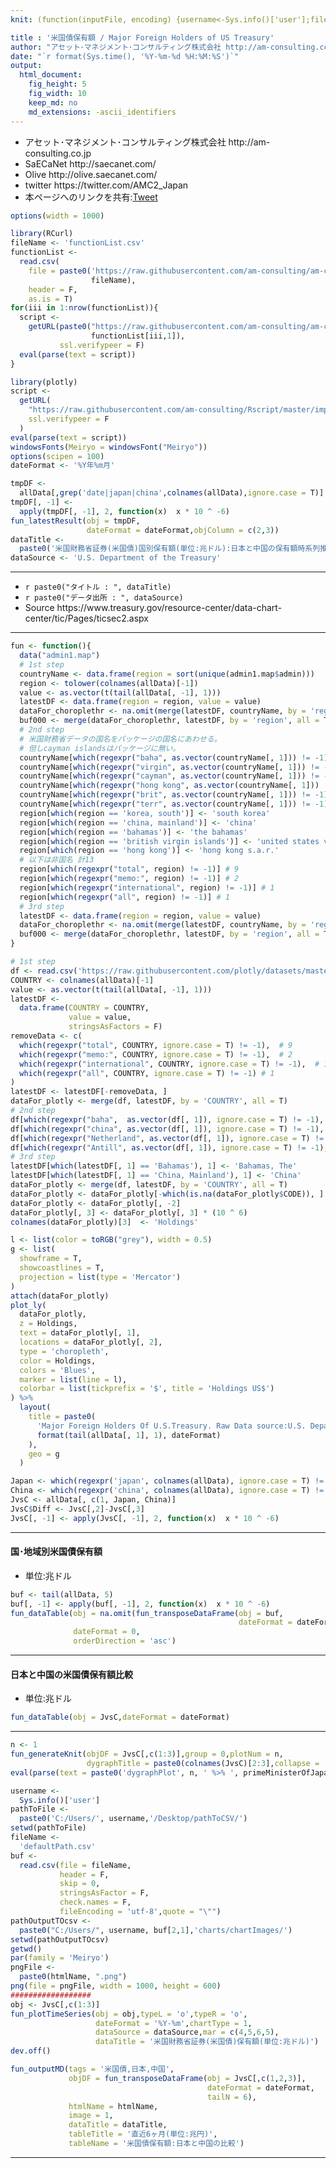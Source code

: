 ```yaml
---
knit: (function(inputFile, encoding) {username<-Sys.info()['user'];fileName<-'defaultPath.csv';pathToFile <-paste0('C:/Users/', username,'/Desktop/pathToCSV/');setwd(pathToFile);buf0<-read.csv(fileName,header = F,skip = 0,stringsAsFactor = F,check.names = F,fileEncoding = 'utf-8');timeStamp<-format(Sys.time(),'%Y%m%d%H%M%S');htmlName<-'MajorForeignHoldersUSTreasury';rmarkdown::render(inputFile, encoding = encoding, output_file = paste0('C:/Users/',username,buf0[2,1],'charts/','am-consulting.co.jp-',htmlName,'.html')) })

title : '米国債保有額 / Major Foreign Holders of US Treasury'
author: "アセット･マネジメント･コンサルティング株式会社 http://am-consulting.co.jp"
date: "`r format(Sys.time(), '%Y-%m-%d %H:%M:%S')`"
output: 
  html_document:
    fig_height: 5
    fig_width: 10
    keep_md: no
    md_extensions: -ascii_identifiers 
---
```

<link href="http://knowledgevault.saecanet.com/components/rmarkdown-html.css" rel="stylesheet">
<script src="http://knowledgevault.saecanet.com/components/JavascriptCode.js"></script>
<style>.main-container {max-width : 1000px;}</style>

- アセット･マネジメント･コンサルティング株式会社 http://am-consulting.co.jp
- SaECaNet http://saecanet.com/
- Olive http://olive.saecanet.com/
- twitter https://twitter.com/AMC2_Japan
- 本ページへのリンクを共有:<a href="https://twitter.com/share" class="twitter-share-button" data-via="AMC2_Japan" data-size="large">Tweet</a> <script>!function(d,s,id){var js,fjs=d.getElementsByTagName(s)[0],p=/^http:/.test(d.location)?'http':'https';if(!d.getElementById(id)){js=d.createElement(s);js.id=id;js.src=p+'://platform.twitter.com/widgets.js';fjs.parentNode.insertBefore(js,fjs);}}(document, 'script', 'twitter-wjs');</script>

```r
options(width = 1000)
```

```r
library(RCurl)
fileName <- 'functionList.csv'
functionList <-
  read.csv(
    file = paste0('https://raw.githubusercontent.com/am-consulting/am-consulting.github.io/master/csv/',
                  fileName),
    header = F,
    as.is = T)
for(iii in 1:nrow(functionList)){
  script <- 
    getURL(paste0("https://raw.githubusercontent.com/am-consulting/am-consulting.github.io/master/", 
                  functionList[iii,1]),
           ssl.verifypeer = F)
  eval(parse(text = script))
}
```

```r
library(plotly)
script <-
  getURL(
    "https://raw.githubusercontent.com/am-consulting/Rscript/master/importMajorForeignHoldersUSTreasury.r",
    ssl.verifypeer = F
  )
eval(parse(text = script))
windowsFonts(Meiryo = windowsFont("Meiryo"))
options(scipen = 100)
dateFormat <- '%Y年%m月'
```

```r
tmpDF <-
  allData[,grep('date|japan|china',colnames(allData),ignore.case = T)]
tmpDF[, -1] <- 
  apply(tmpDF[, -1], 2, function(x)  x * 10 ^ -6)
fun_latestResult(obj = tmpDF,
                 dateFormat = dateFormat,objColumn = c(2,3))
dataTitle <- 
  paste0('米国財務省証券(米国債)国別保有額(単位:兆ドル):日本と中国の保有額時系列推移:', latestResult)
dataSource <- 'U.S. Department of the Treasury'
```

***

- `r paste0("タイトル : ", dataTitle)`
- `r paste0("データ出所 : ", dataSource)`
- Source https://www.treasury.gov/resource-center/data-chart-center/tic/Pages/ticsec2.aspx

***

```r
fun <- function(){
  data("admin1.map")
  # 1st step
  countryName <- data.frame(region = sort(unique(admin1.map$admin)))
  region <- tolower(colnames(allData)[-1])
  value <- as.vector(t(tail(allData[, -1], 1)))
  latestDF <- data.frame(region = region, value = value)
  dataFor_choroplethr <- na.omit(merge(latestDF, countryName, by = 'region', all = F))
  buf000 <- merge(dataFor_choroplethr, latestDF, by = 'region', all = T) #検証用
  # 2nd step
  # 米国財務省データの国名をパッケージの国名にあわせる。
  # 但しcayman islandsはパッケージに無い。
  countryName[which(regexpr("baha", as.vector(countryName[, 1])) != -1), 1]
  countryName[which(regexpr("virgin", as.vector(countryName[, 1])) != -1), 1]
  countryName[which(regexpr("cayman", as.vector(countryName[, 1])) != -1), 1]
  countryName[which(regexpr("hong kong", as.vector(countryName[, 1])) != -1), 1]
  countryName[which(regexpr("brit", as.vector(countryName[, 1])) != -1), 1]
  countryName[which(regexpr("terr", as.vector(countryName[, 1])) != -1), 1]
  region[which(region == 'korea, south')] <- 'south korea'
  region[which(region == 'china, mainland')] <- 'china'
  region[which(region == 'bahamas')] <- 'the bahamas'
  region[which(region == 'british virgin islands')] <- 'united states virgin islands'
  region[which(region == 'hong kong')] <- 'hong kong s.a.r.'
  # 以下は非国名 計13
  region[which(regexpr("total", region) != -1)] # 9
  region[which(regexpr("memo:", region) != -1)] # 2
  region[which(regexpr("international", region) != -1)] # 1
  region[which(regexpr("all", region) != -1)] # 1
  # 3rd step
  latestDF <- data.frame(region = region, value = value)
  dataFor_choroplethr <- na.omit(merge(latestDF, countryName, by = 'region', all = F))
  buf000 <- merge(dataFor_choroplethr, latestDF, by = 'region', all = T) #検証用
}
```

```r
# 1st step
df <- read.csv('https://raw.githubusercontent.com/plotly/datasets/master/2014_world_gdp_with_codes.csv')
COUNTRY <- colnames(allData)[-1]
value <- as.vector(t(tail(allData[, -1], 1)))
latestDF <-
  data.frame(COUNTRY = COUNTRY,
             value = value,
             stringsAsFactors = F)
removeData <- c(
  which(regexpr("total", COUNTRY, ignore.case = T) != -1),  # 9
  which(regexpr("memo:", COUNTRY, ignore.case = T) != -1),  # 2
  which(regexpr("international", COUNTRY, ignore.case = T) != -1),  # 1
  which(regexpr("all", COUNTRY, ignore.case = T) != -1) # 1
)
latestDF <- latestDF[-removeData, ]
dataFor_plotly <- merge(df, latestDF, by = 'COUNTRY', all = T)
# 2nd step
df[which(regexpr("baha",  as.vector(df[, 1]), ignore.case = T) != -1), 1]
df[which(regexpr("china", as.vector(df[, 1]), ignore.case = T) != -1), 1]
df[which(regexpr("Netherland", as.vector(df[, 1]), ignore.case = T) != -1), 1]
df[which(regexpr("Antill", as.vector(df[, 1]), ignore.case = T) != -1), 1]
# 3rd step
latestDF[which(latestDF[, 1] == 'Bahamas'), 1] <- 'Bahamas, The'
latestDF[which(latestDF[, 1] == 'China, Mainland'), 1] <- 'China'
dataFor_plotly <- merge(df, latestDF, by = 'COUNTRY', all = T)
dataFor_plotly <- dataFor_plotly[-which(is.na(dataFor_plotly$CODE)), ]
dataFor_plotly <- dataFor_plotly[, -2]
dataFor_plotly[, 3] <- dataFor_plotly[, 3] * (10 ^ 6)
colnames(dataFor_plotly)[3]  <- 'Holdings' 
```

```r
l <- list(color = toRGB("grey"), width = 0.5)
g <- list(
  showframe = T,
  showcoastlines = T,
  projection = list(type = 'Mercator')
)
attach(dataFor_plotly)
plot_ly(
  dataFor_plotly,
  z = Holdings,
  text = dataFor_plotly[, 1],
  locations = dataFor_plotly[, 2],
  type = 'choropleth',
  color = Holdings,
  colors = 'Blues',
  marker = list(line = l),
  colorbar = list(tickprefix = '$', title = 'Holdings US$')
) %>%
  layout(
    title = paste0(
      'Major Foreign Holders Of U.S.Treasury. Raw Data source:U.S. Department of the Treasury<br>',
      format(tail(allData[, 1], 1), dateFormat)
    ),
    geo = g
  )
```

```r
Japan <- which(regexpr('japan', colnames(allData), ignore.case = T) != -1)
China <- which(regexpr('china', colnames(allData), ignore.case = T) != -1)
JvsC <- allData[, c(1, Japan, China)]
JvsC$Diff <- JvsC[,2]-JvsC[,3]
JvsC[, -1] <- apply(JvsC[, -1], 2, function(x)  x * 10 ^ -6)
```

***
#### 国･地域別米国債保有額
- 単位:兆ドル

```r
buf <- tail(allData, 5)
buf[, -1] <- apply(buf[, -1], 2, function(x)  x * 10 ^ -6)
fun_dataTable(obj = na.omit(fun_transposeDataFrame(obj = buf,
                                                   dateFormat = dateFormat)),
              dateFormat = 0,
              orderDirection = 'asc')
```

***
#### 日本と中国の米国債保有額比較
- 単位:兆ドル

```r
fun_dataTable(obj = JvsC,dateFormat = dateFormat)
```

***

```r
n <- 1
fun_generateKnit(objDF = JvsC[,c(1:3)],group = 0,plotNum = n,
                 dygraphTitle = paste0(colnames(JvsC)[2:3],collapse = ' × '))
eval(parse(text = paste0('dygraphPlot', n, ' %>% ', primeMinisterOfJapan_dygraph)))
```

```r
username <-
  Sys.info()['user']
pathToFile <-
  paste0('C:/Users/', username,'/Desktop/pathToCSV/')
setwd(pathToFile)
fileName <-
  'defaultPath.csv'
buf <-
  read.csv(file = fileName,
           header = F,
           skip = 0,
           stringsAsFactor = F,
           check.names = F,
           fileEncoding = 'utf-8',quote = "\"")
pathOutputTOcsv <-
  paste0("C:/Users/", username, buf[2,1],'charts/chartImages/')
setwd(pathOutputTOcsv)
getwd()
par(family = 'Meiryo')
pngFile <-
  paste0(htmlName, ".png")
png(file = pngFile, width = 1000, height = 600)
##################
obj <- JvsC[,c(1:3)]
fun_plotTimeSeries(obj = obj,typeL = 'o',typeR = 'o',
                   dateFormat = '%Y-%m',chartType = 1,
                   dataSource = dataSource,mar = c(4,5,6,5),
                   dataTitle = '米国財務省証券(米国債)保有額(単位:兆ドル)')
dev.off()
```

```r
fun_outputMD(tags = '米国債,日本,中国',
             objDF = fun_transposeDataFrame(obj = JvsC[,c(1,2,3)],
                                            dateFormat = dateFormat,
                                            tailN = 6),
             htmlName = htmlName,
             image = 1,
             dataTitle = dataTitle,
             tableTitle = '直近6ヶ月(単位:兆円)',
             tableName = '米国債保有額:日本と中国の比較')
```

***
<script>MakeNegative()</script>
<script>
  (function(i,s,o,g,r,a,m){i['GoogleAnalyticsObject']=r;i[r]=i[r]||function(){
  (i[r].q=i[r].q||[]).push(arguments)},i[r].l=1*new Date();a=s.createElement(o),
  m=s.getElementsByTagName(o)[0];a.async=1;a.src=g;m.parentNode.insertBefore(a,m)
  })(window,document,'script','https://www.google-analytics.com/analytics.js','ga');

  ga('create', 'UA-3077339-5', 'auto');
  ga('send', 'pageview');

</script>
